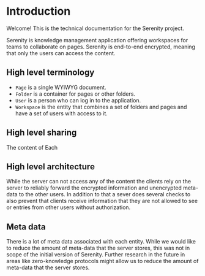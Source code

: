 # Introduction

Welcome! This is the technical documentation for the Serenity project.

Serenity is knowledge management application offering workspaces for teams to collaborate on pages. Serenity is end-to-end encrypted, meaning that only the users can access the content.

## High level terminology

- `Page` is a single WYIWYG document.
- `Folder` is a container for pages or other folders.
- `User` is a person who can log in to the application.
- `Workspace` is the entity that combines a set of folders and pages and have a set of users with access to it.

## High level sharing

The content of Each

## High level architecture

While the server can not access any of the content the clients rely on the server to reliably forward the encrypted information and unencrypted meta-data to the other users. In addition to that a sever does several checks to also prevent that clients receive information that they are not allowed to see or entries from other users without authorization.

## Meta data

There is a lot of meta data associated with each entity. While we would like to reduce the amount of meta-data that the server stores, this was not in scope of the initial version of Serenity. Further research in the future in areas like zero-knowledge protocols might allow us to reduce the amount of meta-data that the server stores.
